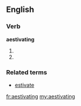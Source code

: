 ==English==
===Verb===
'''aestivating'''
#{{present participle of|aestivate}}
#{{alternative spelling of|estivating}}

===Related terms===
* [[estivate]]

[[fr:aestivating]]
[[my:aestivating]]